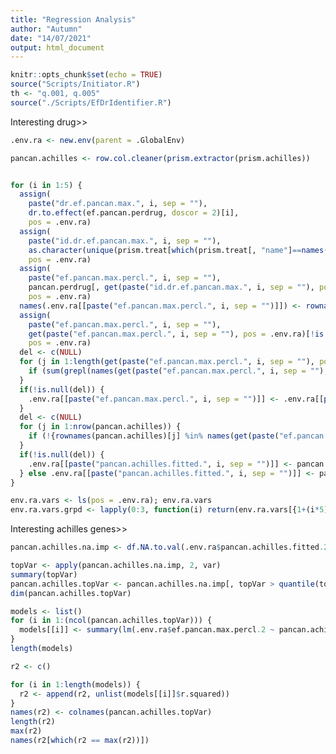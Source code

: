 ```yaml
---
title: "Regression Analysis"
author: "Autumn"
date: "14/07/2021"
output: html_document
---
```


```r
knitr::opts_chunk$set(echo = TRUE)
source("Scripts/Initiator.R")
th <- "q.001, q.005"
source("./Scripts/EfDrIdentifier.R")
```

Interesting drug>>

```r
.env.ra <- new.env(parent = .GlobalEnv)

pancan.achilles <- row.col.cleaner(prism.extractor(prism.achilles))


for (i in 1:5) { 
  assign(
    paste("dr.ef.pancan.max.", i, sep = ""), 
    dr.to.effect(ef.pancan.perdrug, doscor = 2)[i],  
    pos = .env.ra)
  assign(
    paste("id.dr.ef.pancan.max.", i, sep = ""), 
    as.character(unique(prism.treat[which(prism.treat[, "name"]==names(get(paste("dr.ef.pancan.max.", i, sep = ""), pos = .env.ra))), "broad_id"])),  
    pos = .env.ra)
  assign(
    paste("ef.pancan.max.percl.", i, sep = ""), 
    pancan.perdrug[, get(paste("id.dr.ef.pancan.max.", i, sep = ""), pos = .env.ra)],  
    pos = .env.ra)
  names(.env.ra[[paste("ef.pancan.max.percl.", i, sep = "")]]) <- rownames(pancan.perdrug)
  assign(
    paste("ef.pancan.max.percl.", i, sep = ""), 
    get(paste("ef.pancan.max.percl.", i, sep = ""), pos = .env.ra)[!is.na(get(paste("ef.pancan.max.percl.", i, sep = ""), pos = .env.ra))], 
    pos = .env.ra)
  del <- c(NULL)
  for (j in 1:length(get(paste("ef.pancan.max.percl.", i, sep = ""), pos = .env.ra))) {
    if (sum(grepl(names(get(paste("ef.pancan.max.percl.", i, sep = ""), pos = .env.ra))[j], rownames(pancan.achilles)))==0) {del <- append(del, j)}
  }
  if(!is.null(del)) {
    .env.ra[[paste("ef.pancan.max.percl.", i, sep = "")]] <- .env.ra[[paste("ef.pancan.max.percl.", i, sep = "")]][-rev(del)]
  }
  del <- c(NULL)
  for (j in 1:nrow(pancan.achilles)) {
    if (!{rownames(pancan.achilles)[j] %in% names(get(paste("ef.pancan.max.percl.", i, sep = ""), pos = .env.ra))}) del <- append(del, j)
  }
  if(!is.null(del)) {
    .env.ra[[paste("pancan.achilles.fitted.", i, sep = "")]] <- pancan.achilles[-rev(del), ]
  } else .env.ra[[paste("pancan.achilles.fitted.", i, sep = "")]] <- pancan.achilles
}

env.ra.vars <- ls(pos = .env.ra); env.ra.vars
env.ra.vars.grpd <- lapply(0:3, function(i) return(env.ra.vars[{1+(i*5)}:{5+(i*5)}])); env.ra.vars.grpd
```

Interesting achilles genes>>

```r
pancan.achilles.na.imp <- df.NA.to.val(.env.ra$pancan.achilles.fitted.2, 2, "median")

topVar <- apply(pancan.achilles.na.imp, 2, var) 
summary(topVar)
pancan.achilles.topVar <- pancan.achilles.na.imp[, topVar > quantile(topVar, probs = 0.95, na.rm = T)] 
dim(pancan.achilles.topVar)
```


```r
models <- list()
for (i in 1:(ncol(pancan.achilles.topVar))) {
  models[[i]] <- summary(lm(.env.ra$ef.pancan.max.percl.2 ~ pancan.achilles.topVar[, i]))
}
length(models)

r2 <- c()

for (i in 1:length(models)) {
  r2 <- append(r2, unlist(models[[i]]$r.squared))
}
names(r2) <- colnames(pancan.achilles.topVar)
length(r2)
max(r2)
names(r2[which(r2 == max(r2))])
```


```r

```

